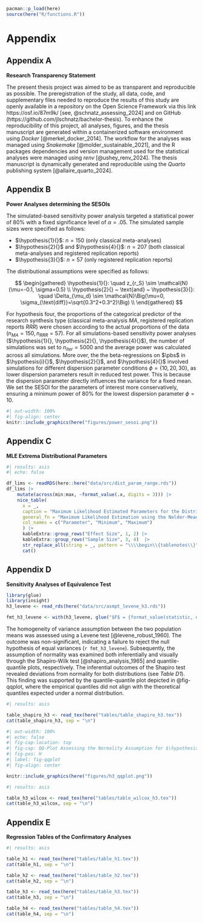 
```{=latex}
\newpage
\renewcommand{\thetable}{\Alph{section}\arabic{table}}
\appendix
\setcounter{section}{0}
\renewcommand{\thesection}{\Alph{section}}
\setcounter{table}{0}
\renewcommand{\thetable}{A\arabic{table}}
\setcounter{figure}{0}
\renewcommand{\thefigure}{A\arabic{figure}}
```

```r
pacman::p_load(here)
source(here("R/functions.R"))

```

# Appendix

## Appendix A

\noindent
**Research Transparency Statement**


The present thesis project was aimed to be as transparent and reproducible as possible. The preregistration of the study, all data, code, and supplementary files needed to reproduce the results of this study are openly available in a repository on the Open Science Framework via this link https://osf.io/87m9k/ [see, @schnatz_assessing_2024] and on GitHub (https://github.com/jlschnatz/bachelor-thesis). To enhance the reproducibility of this project, all analyses, figures, and the thesis manuscript are generated within a containerized software environment using *Docker* [@merkel_docker_2014]. The workflow for the analyses was managed using *Snakemake* [@molder_sustainable_2021], and the R packages dependencies and version management used for the statistical analyses were managed using *renv* [@ushey_renv_2024]. The thesis manuscript is dynamically generated and reproducible using the *Quarto* publishing system [@allaire_quarto_2024].

## Appendix B

\noindent
**Power Analyses determining the SESOIs**

The simulated-based sensitivity power analysis targeted a statistical power of 80% with a fixed significance level of $\alpha = .05$. The simulated sample sizes were specified as follows:

- $\hypothesis{1}{}$: $n = 150$ (only classical meta-analyses)
- $\hypothesis{2}{}$ and $\hypothesis{4}{}$: $n = 207$ (both classical meta-analyses and registered replication reports)
- $\hypothesis{3}{}$: $n = 57$ (only registered replication reports) 

\noindent
The distributional assumptions were specified as follows:

$$
\begin{gathered}
\hypothesis{1}{}: \quad z_{r_S} \sim \mathcal{N}(\mu=-0.1, \sigma=0.5) \\
\hypothesis{2}{} ~ \text{and} ~ \hypothesis{3}{}: \quad \Delta_{\mu_d} \sim \mathcal{N}\Big(\mu=0, \sigma_{\text{diff}}=\sqrt{0.3^2+0.3^2}\Big) \\
\end{gathered}
$$

\vspace{1cm}

For hypothesis four, the proportions of the categorical predictor of the research synthesis type (classical meta-analysis $MA$, registered replication reports $RRR$) were chosen according to the actual proportions of the data ($n_{MA}=150, n_{RRR}=57$). For all simulations-based sensitivity power analyses ($\hypothesis{1}{}, \hypothesis{2}{}, \hypothesis{4}{}$), the number of simulations was set to $n_{iter}=5000$ and the average power was calculated across all simulations. More over, the the beta-regressions on $\pbs$ in $\hypothesis{i}{}$, $\hypothesis{2}{}$, and $\hypothesis{4}{}$ involved simulations for different dispersion parameter conditions $\phi = \{10, 20, 30\}$, as lower dispersion parameters result in reduced test power. This is because the dispersion parameter directly influences the variance for a fixed mean. We set the SESOI for the parameters of interest more conservatively, ensuring a minimum power of 80% for the lowest dispersion parameter $\phi = 10$. 


```{=latex}
\begin{figure}[H]
\caption{Power Curves of the Sensitivity Power Analyses Determining the SESOIs
\label{fig:sesoi}}
```
```r
#| out-width: 100%
#| fig-align: center
knitr::include_graphics(here("figures/power_sesoi.png"))
```

```{=latex}
\begingroup
\scriptsize
\textit{Note.} OR: Odds ratio. Ribbons around the lines represent the 95\% confidence interval. 
\endgroup
\end{figure}
```


\newpage 

## Appendix C

\noindent
**MLE Extrema Distributional Parameters**

```{=latex}
\setcounter{section}{0}
\renewcommand{\thesection}{\Alph{section}}
\setcounter{table}{0}
\renewcommand{\thetable}{C\arabic{table}}
\setcounter{figure}{0}
\renewcommand{\thefigure}{C\arabic{figure}}
```

```r
#| results: asis
#| echo: false

df_lims <- readRDS(here::here("data/src/dist_param_range.rds"))
df_lims |>
    mutate(across(min:max, ~format_value(.x, digits = 3))) |>
    nice_table(
      x = _, 
      caption = "Maximum Likelihood Estimated Parameters for the Distribution of Effect Size and Sample Size",
      general_fn = "Maximum Likelihood Estimation using the Nelder-Mead optimizer (Nelder \\\\& Mead, 1965).", 
      col_names = c("Parameter", "Minimum", "Maximum")
      ) |> 
      kableExtra::group_rows("Effect Size", 1, 2) |> 
      kableExtra::group_rows("Sample Size", 3, 4)  |>
      str_replace_all(string = _, pattern = "\\\\begin\\{tablenotes\\}", "\\\\begin\\{tablenotes\\}[flushleft]") |>
      cat()
```

## Appendix D

\noindent
**Sensitivity Analyses of Equivalence Test**

```{=latex}
\setcounter{section}{0}
\renewcommand{\thesection}{\Alph{section}}
\setcounter{table}{0}
\renewcommand{\thetable}{D\arabic{table}}
\setcounter{figure}{0}
\renewcommand{\thefigure}{D\arabic{figure}}
```

```r

library(glue)
library(insight)
h3_levene <- read_rds(here("data/src/asmpt_levene_h3.rds"))

fmt_h3_levene <- with(h3_levene, glue("$F$ = {format_value(statistic, digits = 3)}, $df_1$ = {df1}, $df_2$ = {df2}, {format_p(p, name = '$p$')}"))
```


The homogeneity of variance assumption between the two population means was assessed using a Levene test [@levene_robust_1960]. The outcome was non-significant, indicating a failure to reject the null hypothesis of equal variances (`r fmt_h3_levene`). Subsequently, the assumption of normality was examined both inferentially and visually through the Shapiro-Wilk test [@shapiro_analysis_1965] and quantile-quantile plots, respectively. The inferential outcomes of the Shapiro test revealed deviations from normality for both distributions (see *Table D1*). This finding was supported by the quantile-quantile plot depicted in @fig-qqplot, where the empirical quantiles did not align with the theoretical quantiles expected under a normal distribution.

```r
#| results: asis

table_shapiro_h3 <- read_tex(here("tables/table_shapiro_h3.tex"))
cat(table_shapiro_h3, sep = "\n")
```


```r
#| out-width: 100%
#| echo: false
#| fig-cap-location: top
#| fig-cap: QQ-Plot Assessing the Normality Assumption for $\hypothesis{3}{}$
#| fig-pos: H
#| label: fig-qqplot
#| fig-align: center

knitr::include_graphics(here("figures/h3_qqplot.png"))

```

```{=latex}
\begingroup
\scriptsize
\vspace{-3pt}
\noindent
\textit{Note.} Empirical observed quantiles for the average effect size $\widehat{\delta}$ and mean parameter of the effect size distribution from SPEEC $\Delta_{\widehat{\mu}_d}$ as a function of theoretical quantiles expected under the normal distribution. Ribbons represent the 95\% confidence interval. 
\endgroup
```

```r
#| results: asis

table_h3_wilcox <- read_tex(here("tables/table_wilcox_h3.tex"))
cat(table_h3_wilcox, sep = "\n")

```


## Appendix E

\noindent
**Regression Tables of the Confirmatory Analyses**

```{=latex}
\setcounter{section}{0}
\renewcommand{\thesection}{\Alph{section}}
\setcounter{table}{0}
\renewcommand{\thetable}{E\arabic{table}}
\setcounter{figure}{0}
\renewcommand{\thefigure}{E\arabic{figure}}
```

```r
#| results: asis

table_h1 <- read_tex(here("tables/table_h1.tex"))
cat(table_h1, sep = "\n")

table_h2 <- read_tex(here("tables/table_h2.tex"))
cat(table_h2, sep = "\n")

table_h3 <- read_tex(here("tables/table_h3.tex"))
cat(table_h3, sep = "\n")

table_h4 <- read_tex(here("tables/table_h4.tex"))
cat(table_h4, sep = "\n")

```